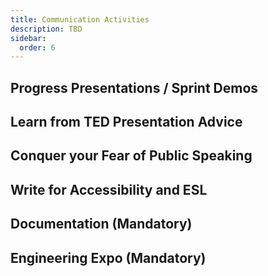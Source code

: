 ```yaml
---
title: Communication Activities
description: TBD
sidebar:
  order: 6
---
```



## Progress Presentations / Sprint Demos

## Learn from TED Presentation Advice

## Conquer your Fear of Public Speaking

## Write for Accessibility and ESL

## Documentation (Mandatory)

## Engineering Expo (Mandatory)
